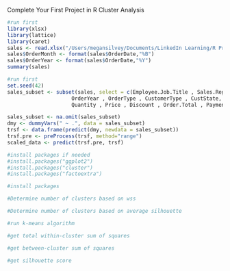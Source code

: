 Complete Your First Project in R
Cluster Analysis

```r
#run first
library(xlsx)
library(lattice)
library(caret)
sales <- read.xlsx("/Users/megansilvey/Documents/LinkedIn Learning/R Project Course/Red30 Tech Sales.xlsx",1)
sales$OrderMonth <- format(sales$OrderDate,"%B")
sales$OrderYear <- format(sales$OrderDate,"%Y")
summary(sales)
```


```r
#run first
set.seed(42)
sales_subset <- subset(sales, select = c(Employee.Job.Title , Sales.Region , OrderMonth,
                     OrderYear , OrderType , CustomerType , CustState, ProdCategory,
                     Quantity , Price , Discount , Order.Total , Payment.Plan, Payment.Status))

sales_subset <- na.omit(sales_subset)
dmy <- dummyVars(" ~ .", data = sales_subset)
trsf <- data.frame(predict(dmy, newdata = sales_subset))
trsf.pre <- preProcess(trsf, method="range")
scaled_data <- predict(trsf.pre, trsf)
```


```r
#install packages if needed
#install.packages("ggplot2")
#install.packages("cluster")
#install.packages("factoextra")
```


```r
#install packages

```


```r
#Determine number of clusters based on wss

```


```r
#Determine number of clusters based on average silhouette

```


```r
#run k-means algorithm

```


```r
#get total within-cluster sum of squares

```


```r
#get between-cluster sum of squares

```


```r
#get silhouette score

```

